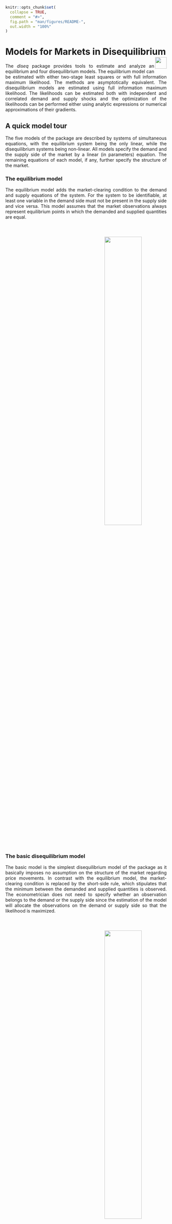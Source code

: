 ```r
knitr::opts_chunk$set(
  collapse = TRUE,
  comment = "#>",
  fig.path = "man/figures/README-",
  out.width = "100%"
)
```

<style>
body { text-align:justify; }
</style>

# Models for Markets in Disequilibrium  <img src='man/figures/logo.png' align="right" height="36" />

<style>
body { text-align:justify; }
</style>

<!-- badges: start -->
<!-- badges: end -->

The *diseq* package provides tools to estimate and analyze an equilibrium and four disequilibrium models. The equilibrium model can be estimated with either two-stage least squares or with full information maximum likelihood. The methods are asymptotically equivalent. The disequilibrium models are estimated using full information maximum likelihood. The likelihoods can be estimated both with independent and correlated demand and supply shocks and the optimization of the likelihoods can be performed either using analytic expressions or numerical approximations of their gradients.

## A quick model tour

The five models of the package are described by systems of simultaneous equations, with the equilibrium system being the only linear, while the disequilibrium systems being non-linear. All models specify the demand and the supply side of the market by a linear (in parameters) equation. The remaining equations of each model, if any, further specify the structure of the market. 

### The equilibrium model

The equilibrium model adds the market-clearing condition to the demand and supply equations of the system. For the system to be identifiable, at least one variable in the demand side must not be present in the supply side and vice versa. This model assumes that the market observations always represent equilibrium points in which the demanded and supplied quantities are equal. 

<div style='text-align:center;display:inline-block;width:100%'>
<div style='width:49%;float:left;margin:17% auto'>
\begin{equation}
\begin{aligned}
D_{nt} &= X_{d,nt}'\beta_{d} + P_{nt}\alpha_{d} + u_{d,nt}, \\
S_{nt} &= X_{s,nt}'\beta_{s} + P_{nt}\alpha_{s} + u_{s,nt}, \\
Q_{nt} &= D_{nt} = S_{nt} .
\end{aligned} \tag{EM} \label{eq:model:equilibrium}
\end{equation}
</div>
<img src='man/figures/equilibrium.png' align="center" width="48%" style='float:left;margin:5% auto'/>
</div>

### The basic disequilibrium model

The basic model is the simplest disequilibrium model of the package as it basically imposes no assumption on the structure of the market regarding price movements. In contrast with the equilibrium model, the market-clearing condition is replaced by the short-side rule, which stipulates that the minimum between the demanded and supplied quantities is observed. The econometrician does not need to specify whether an observation belongs to the demand or the supply side since the estimation of the model will allocate the observations on the demand or supply side so that the likelihood is maximized.

<div style='text-align:center;display:inline-block;width:100%'>
<div style='width:49%;float:left;margin:17% auto'>
\begin{equation}
\begin{aligned}
D_{nt} &= X_{d,nt}'\beta_{d} + u_{d,nt}, \\
S_{nt} &= X_{s,nt}'\beta_{s} + u_{s,nt}, \\
Q_{nt} &= \min\{D_{nt},S_{nt}\} .
\end{aligned} \tag{BM} \label{eq:model:basic}
\end{equation}
</div>
<img src='man/figures/diseq_basic_model.png' align="center" width="48%" style='float:left;margin:5% auto'/>
</div>

### The directional disequilibrium model

The directional model attaches an additional equation to the system of the basic model. The added equation is a sample separation condition based on the direction of the price movements. When prices increase at a given date, an observation is assumed to belong on the supply side. When prices fall, an observation is assumed to belong in the demand side. In short, this condition separates the sample before the estimation and uses this separation as additional information in the estimation procedure. Although, when appropriate, more information improves estimations, it also, when inaccurate, intensifies misspecification problems. Therefore, the additional structure of the directional model does not guarantee better estimates in comparison with the basic model.

<div style='text-align:center;display:inline-block;width:100%'>
<div style='width:49%;float:left;margin:17% auto'>
\begin{equation}
\begin{aligned}
D_{nt} &= X_{d,nt}'\beta_{d} + u_{d,nt}, \\
S_{nt} &= X_{s,nt}'\beta_{s} + u_{s,nt}, \\
Q_{nt} &= \min\{D_{nt},S_{nt}\}, \\
\Delta P_{nt} &\ge 0 \implies D_{nt} \ge S_{nt}.
\end{aligned} \tag{DM} \label{eq:model:directional}
\end{equation}
</div>
<img src='man/figures/diseq_directional_model.png' align="center" width="48%" style='float:left;margin:5% auto'/>
</div>

### A disequilibrium model with deterministic price dynamics

The separation rule of the directional model classifies observations on the demand or supply-side based in a binary fashion, which is not always flexible, as observations that correspond to large shortages/surpluses are treated the same with observations that correspond to small shortages/ surpluses. The deterministic adjustment model of the package replaces this binary separation rule with a quantitative one. The magnitude of the price movements is analogous to the magnitude of deviations from the market-clearing condition. This model offers a flexible estimation alternative, with one extra degree of freedom in the estimation of price dynamics, that accounts for market forces that are in alignment with standard economic reasoning. By letting $\gamma$ approach zero, the equilibrium model can be obtained as a limiting case of this model.

<div style='text-align:center;display:inline-block;width:100%'>
<div style='width:49%;float:left;margin:17% auto'>
\begin{equation}
\begin{aligned}
D_{nt} &= X_{d,nt}'\beta_{d} + P_{nt}\alpha_{d} + u_{d,nt}, \\
S_{nt} &= X_{s,nt}'\beta_{s} + P_{nt}\alpha_{s} + u_{s,nt}, \\
Q_{nt} &= \min\{D_{nt},S_{nt}\}, \\
\Delta P_{nt} &= \frac{1}{\gamma} \left( D_{nt} - S_{nt} \right).
\end{aligned} \tag{DA} \label{eq:model:deterministic_adjustment}
\end{equation}
</div>
<img src='man/figures/diseq_deterministic_adjustment_model.png' align="center" width="48%" style='float:left;margin:5% auto'/>
</div>

### A disequilibrium model with stochastic price dynamics

The last model of the package extends the price dynamics of the deterministic adjustment model by adding additional explanatory variables and a stochastic term. The latter term in particular makes the price adjustment mechanism stochastic and, deviating from the structural assumptions of models $(DA)$ and $(DM)$, abstains from imposing any separation assumption on the sample. The estimation of this model offers the highest degree of freedom, accompanied, however, by a significant increase in estimation complexity, which can hinder the stability of the procedure and the numerical accuracy of the outcomes. 

<div style='text-align:center;display:inline-block;width:100%'>
<div style='width:49%;float:left;margin:17% auto'>
\begin{equation}
\begin{aligned}
D_{nt} &= X_{d,nt}'\beta_{d} + P_{nt}\alpha_{d} + u_{d,nt}, \\
S_{nt} &= X_{s,nt}'\beta_{s} + P_{nt}\alpha_{s} + u_{s,nt}, \\
Q_{nt} &= \min\{D_{nt},S_{nt}\}, \\
\Delta P_{nt} &= \frac{1}{\gamma} \left( D_{nt} - S_{nt} \right) +  X_{p,nt}'\beta_{p} + u_{p,nt}. 
\end{aligned} \tag{SA} \label{eq:model:stochastic_adjustment}
\end{equation}
</div>
<img src='man/figures/diseq_stochastic_adjustment_model.png' align="center" width="48%" style='float:left;margin:5% auto'/>
</div>

## Installation

The released version of *diseq* can be installed from [CRAN](https://CRAN.R-project.org) with:

``` r
install.packages("diseq")
```

The source code of the in-development version can be download from [GitHub](https://github.com/pi-kappa-devel/diseq).

After installing it, there is a basic-usage example installed with it. To see it type the command
```
vignette('basic_usage')
```

You can find the documentation of the package by typing
```
?? diseq
```

## A practical example

This is a basic example that illustrates how a model of the package can be estimated. The package is loaded in the standard way.

```r
library(diseq)
```

The example uses simulated data. The *diseq* package offers a function to simulate data from data generating processes that correspond to the models that the package provides.
```r
model_tbl <- simulate_model_data(
  "diseq_basic", 10000, 5,
  -1.9, 12.9, c(2.1, -0.7), c(3.5, 6.25),
  2.8, 10.2, c(0.65), c(1.15, 4.2),
  NA, NA, c(NA),
  seed = 42
)
```

Models are initialized by a constructor. In this example, a basic disequilibrium model is estimated. There are also other models available (see [Design and functionality]). The constructor sets the model's parameters and performs the necessary initialization processes. The following variables specify this example's parameterization.

 * The key is the combination of columns that uniquely identify a record of the dataset. For panel data, this should be a vector of the entity identifier and the time columns.
```r
key_columns <- c("id", "date")
```
 
 * The quantity variable.
```r
quantity_column <- "Q"
```

 * The price variable. 
```r
price_column <- "P"
```

 * The specification of the system's equations. Each specification sets the right hand side of one system equation. The expressions are specified similarly to the expressions of formulas of linear models. Indicator variables and interactions are created automatically by the constructor. 
```r
demand_specification <- paste0(price_column, " + Xd1 + Xd2 + X1 + X2")
supply_specification <- "Xs1 + X1 + X2"
```

 * The verbosity level controls the level of messaging. The object displays
     * error: always,
     * warning: $\ge$ 1, 
     * info: $\ge$ 2, 
     * verbose: $\ge$ 3 and
     * debug: $\ge$ 4.
```r
verbose <- 0
```

 * Should the model estimation allow for correlated demand and supply shocks?
```r
use_correlated_shocks <- TRUE
```

```r
mdl <- new(
  "diseq_basic",
  key_columns,
  quantity_column, price_column, demand_specification, paste0(price_column, " + ", supply_specification),
  model_tbl,
  use_correlated_shocks = use_correlated_shocks, verbose = verbose
)
```

The model is estimated with default options by a simple call. See the documentation of `estimate` for more 
details and options.
```r
est <- estimate(mdl)
bbmle::summary(est)
```
## Design and functionality

The equilibrium model can be estimated either using two-stage least squares or full information maximum likelihood. The two methods are asymptotically equivalent. The classes that implement these estimation techniques are respectively

* `eq_2sls` and
* `eq_fiml`.

In total, there are four disequilibrium models, which are all estimated using full information maximum likelihood. By default, the estimations use analytically calculated gradient expressions, but the user has the ability to override this behavior. The classes that implement the four disequilibrium models are 

* `diseq_basic`, 
* `diseq_directional`, 
* `diseq_deterministic_adjustment`, and
* `diseq_stochastic_adjustment`.

The package organizes these classes in a simple object oriented hierarchy. 
<div style="width:100%;text-align:center">
<img src='man/figures/design.png' align="center" />
</div>

Concerning post estimation analysis, the package offers functionality to calculate

* shortage probabilities,
* marginal effects on shortage probabilities,
* point estimates of normalized shortages,
* point estimates of relative shortages,
* aggregate demand and supply,
* post-estimation classification of observations in demand and supply.

## Alternative packages

The estimation of the basic model is also supported by the package [_Disequilibrium_](https://cran.r-project.org/web/packages/Disequilibrium/index.html). By default the _Disequilibrium_ package numerically approximates the gradient when optimizing the likelihood. In contrast, _diseq_ uses analytically calculated expressions for the likelihood, which can reduce the duration of estimating the model. In addition, it allows the user to override this behavior and use the numerically approximated gradient. There is no alternative package that supports the out-of-the-box estimation of the other three disequilibrium models of _diseq_. 

## Planned extensions

The package is planned to be expanded in two ways. 

* Firstly, it should become more inclusive by adding additional models and methods for the estimation of markets and their forces. 
* Secondly, the implementation is currently written directly in _R_ and is single-threaded using only one processor for the estimations of the models. For the numerically intensive likelihood optimizations that the package employs, this results to extended execution times when the models are estimated using large dataset. The estimation of the models should be gradually re-implemented in _C++_ using a concurrent design. 

## Contributors

Pantelis Karapanagiotis 

Feel free to join, share, contribute, distribute.

## License

The code is distributed under the MIT License. 
